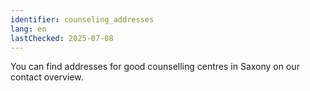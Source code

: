 ```yaml
---
identifier: counseling_addresses
lang: en
lastChecked: 2025-07-08
---
```


You can find addresses for good counselling centres in Saxony on our <InternalShortLink identifier="contacts">contact overview</InternalShortLink>.

